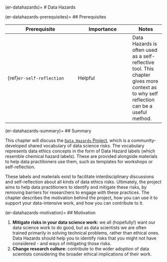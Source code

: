 (er-datahazards)=
# Data Hazards
<!--`data-hazards.md` landing page-->

(er-datahazards-prerequisites)=
## Prerequisites

| Prerequisite | Importance | Notes |
| -------------|----------|------|
| {ref}`er-self-reflection` | Helpful | Data Hazards is often used as a self-reflective tool. This chapter gives more context as to why self reflection can be a useful method. |
<!--| {ref}`er-intro` | Helpful |  |-->

(er-datahazards-summary)=
## Summary

This chapter will discuss the [`Data Hazards` Project](https://datahazards.com/), which is a community-developed shared vocabulary of data science risks.
The vocabulary represents data ethics concepts in the form of Data Hazard labels (which resemble chemical hazard labels).
These are provided alongside materials to help data practitioners use them, such as templates for workshops or self-reflection.

These labels and materials exist to facilitate interdisciplinary discussions and self-reflection about all kinds of data ethics risks. 
Ultimately, the project aims to help data practitioners to identify and mitigate these risks, by removing barriers for researchers to engage with these practices.
The chapter describes the motivation behind the project, how you can use it to support your data-intensive work, and how you can contribute to it.

(er-datahazards-motivation)=
## Motivation

1. **Mitigate risks in your data science work:** we all (hopefully!) want our data science work to do good, but as data scientists we are often trained primarily in solving technical problems, rather than ethical ones. Data Hazards should help you to identify risks that you might not have considered - and ways of mitigating those risks.
2. **Change research culture**: contribute to the wider adoption of data scientists considering the broader ethical implications of their work.